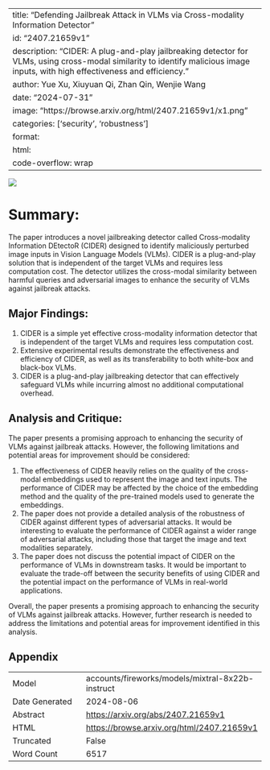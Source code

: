 
---
title: "Defending Jailbreak Attack in VLMs via Cross-modality Information Detector"
id: "2407.21659v1"
description: "CIDER: A plug-and-play jailbreaking detector for VLMs, using cross-modal similarity to identify malicious image inputs, with high effectiveness and efficiency."
author: Yue Xu, Xiuyuan Qi, Zhan Qin, Wenjie Wang
date: "2024-07-31"
image: "https://browse.arxiv.org/html/2407.21659v1/x1.png"
categories: ['security', 'robustness']
format:
  html:
    code-overflow: wrap
---

![](https://browse.arxiv.org/html/2407.21659v1/x1.png)

# Summary:

The paper introduces a novel jailbreaking detector called Cross-modality Information DEtectoR (CIDER) designed to identify maliciously perturbed image inputs in Vision Language Models (VLMs). CIDER is a plug-and-play solution that is independent of the target VLMs and requires less computation cost. The detector utilizes the cross-modal similarity between harmful queries and adversarial images to enhance the security of VLMs against jailbreak attacks.

## Major Findings:

1. CIDER is a simple yet effective cross-modality information detector that is independent of the target VLMs and requires less computation cost.
2. Extensive experimental results demonstrate the effectiveness and efficiency of CIDER, as well as its transferability to both white-box and black-box VLMs.
3. CIDER is a plug-and-play jailbreaking detector that can effectively safeguard VLMs while incurring almost no additional computational overhead.

## Analysis and Critique:

The paper presents a promising approach to enhancing the security of VLMs against jailbreak attacks. However, the following limitations and potential areas for improvement should be considered:

1. The effectiveness of CIDER heavily relies on the quality of the cross-modal embeddings used to represent the image and text inputs. The performance of CIDER may be affected by the choice of the embedding method and the quality of the pre-trained models used to generate the embeddings.
2. The paper does not provide a detailed analysis of the robustness of CIDER against different types of adversarial attacks. It would be interesting to evaluate the performance of CIDER against a wider range of adversarial attacks, including those that target the image and text modalities separately.
3. The paper does not discuss the potential impact of CIDER on the performance of VLMs in downstream tasks. It would be important to evaluate the trade-off between the security benefits of using CIDER and the potential impact on the performance of VLMs in real-world applications.

Overall, the paper presents a promising approach to enhancing the security of VLMs against jailbreak attacks. However, further research is needed to address the limitations and potential areas for improvement identified in this analysis.

## Appendix

|          |          |
|----------|----------|
| Model     | accounts/fireworks/models/mixtral-8x22b-instruct       |
| Date Generated     | 2024-08-06       |
| Abstract | [https://arxiv.org/abs/2407.21659v1](https://arxiv.org/abs/2407.21659v1)        |
| HTML     | [https://browse.arxiv.org/html/2407.21659v1](https://browse.arxiv.org/html/2407.21659v1)       |
| Truncated       | False       |
| Word Count       | 6517       |